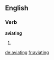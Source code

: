 
==English==

===Verb===
'''aviating'''

# {{present participle of|[[aviate]]}}

[[de:aviating]]
[[fr:aviating]]